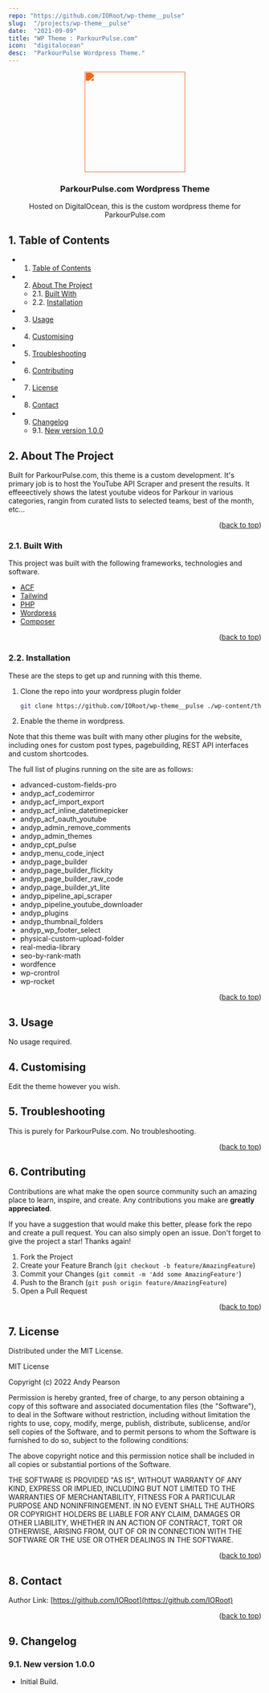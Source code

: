 ```yaml
---
repo: "https://github.com/IORoot/wp-theme__pulse"
slug:  "/projects/wp-theme__pulse"
date:  "2021-09-09"
title: "WP Theme : ParkourPulse.com"
icon:  "digitalocean"
desc:  "ParkourPulse Wordpress Theme."
---
```


<div id="top"></div>

<div align="center">

<div style="filter: invert(54%) sepia(90%) saturate(2496%) hue-rotate(350deg) brightness(98%) contrast(98%);">
<img src="https://svg-rewriter.sachinraja.workers.dev/?url=https%3A%2F%2Fcdn.jsdelivr.net%2Fnpm%2F%40mdi%2Fsvg%406.7.96%2Fsvg%2Fpulse.svg&fill=%23B91C1C&width=200px&height=200px" style="width:200px;"/>
</div>

<h3 align="center">ParkourPulse.com Wordpress Theme</h3>

<p align="center">
    Hosted on DigitalOcean, this is the custom wordpress theme for ParkourPulse.com
</p>    
</div>

##  1. <a name='TableofContents'></a>Table of Contents


* 1. [Table of Contents](#TableofContents)
* 2. [About The Project](#AboutTheProject)
	* 2.1. [Built With](#BuiltWith)
	* 2.2. [Installation](#Installation)
* 3. [Usage](#Usage)
* 4. [ Customising](#Customising)
* 5. [Troubleshooting](#Troubleshooting)
* 6. [Contributing](#Contributing)
* 7. [License](#License)
* 8. [Contact](#Contact)
* 9. [Changelog](#Changelog)
	* 9.1. [New version 1.0.0](#Newversion1.0.0)



##  2. <a name='AboutTheProject'></a>About The Project

Built for ParkourPulse.com, this theme is a custom development. It's primary job is to host the YouTube API Scraper and present the results.
It effeeectively shows the latest youtube videos for Parkour in various categories, rangin from curated lists to selected teams, best of the month, etc...

<p align="right">(<a href="#top">back to top</a>)</p>


###  2.1. <a name='BuiltWith'></a>Built With

This project was built with the following frameworks, technologies and software.

* [ACF](https://www.advancedcustomfields.com/)
* [Tailwind](https://www.tailwindcss.com/)
* [PHP](https://php.net/)
* [Wordpress](https://wordpress.org/)
* [Composer](https://getcomposer.org/)

<p align="right">(<a href="#top">back to top</a>)</p>


###  2.2. <a name='Installation'></a>Installation

These are the steps to get up and running with this theme.

1. Clone the repo into your wordpress plugin folder
    ```sh
    git clone https://github.com/IORoot/wp-theme__pulse ./wp-content/themes/parkourpulse
    ```
1. Enable the theme in wordpress.

Note that this theme was built with many other plugins for the website, including ones for custom post types, pagebuilding, REST API interfaces and custom shortcodes.

The full list of plugins running on the site are as follows:

- advanced-custom-fields-pro
- andyp_acf_codemirror
- andyp_acf_import_export
- andyp_acf_inline_datetimepicker
- andyp_acf_oauth_youtube
- andyp_admin_remove_comments
- andyp_admin_themes
- andyp_cpt_pulse
- andyp_menu_code_inject
- andyp_page_builder
- andyp_page_builder_flickity
- andyp_page_builder_raw_code
- andyp_page_builder_yt_lite
- andyp_pipeline_api_scraper
- andyp_pipeline_youtube_downloader
- andyp_plugins
- andyp_thumbnail_folders
- andyp_wp_footer_select
- physical-custom-upload-folder
- real-media-library
- seo-by-rank-math
- wordfence
- wp-crontrol
- wp-rocket

<p align="right">(<a href="#top">back to top</a>)</p>



##  3. <a name='Usage'></a>Usage

No usage required.

##  4. <a name='Customising'></a> Customising

Edit the theme however you wish.

##  5. <a name='Troubleshooting'></a>Troubleshooting

This is purely for ParkourPulse.com. No troubleshooting.

<p align="right">(<a href="#top">back to top</a>)</p>


##  6. <a name='Contributing'></a>Contributing

Contributions are what make the open source community such an amazing place to learn, inspire, and create. Any contributions you make are **greatly appreciated**.

If you have a suggestion that would make this better, please fork the repo and create a pull request. You can also simply open an issue.
Don't forget to give the project a star! Thanks again!

1. Fork the Project
2. Create your Feature Branch (`git checkout -b feature/AmazingFeature`)
3. Commit your Changes (`git commit -m 'Add some AmazingFeature'`)
4. Push to the Branch (`git push origin feature/AmazingFeature`)
5. Open a Pull Request

<p align="right">(<a href="#top">back to top</a>)</p>



##  7. <a name='License'></a>License

Distributed under the MIT License.

MIT License

Copyright (c) 2022 Andy Pearson

Permission is hereby granted, free of charge, to any person obtaining a copy
of this software and associated documentation files (the "Software"), to deal
in the Software without restriction, including without limitation the rights
to use, copy, modify, merge, publish, distribute, sublicense, and/or sell
copies of the Software, and to permit persons to whom the Software is
furnished to do so, subject to the following conditions:

The above copyright notice and this permission notice shall be included in all
copies or substantial portions of the Software.

THE SOFTWARE IS PROVIDED "AS IS", WITHOUT WARRANTY OF ANY KIND, EXPRESS OR
IMPLIED, INCLUDING BUT NOT LIMITED TO THE WARRANTIES OF MERCHANTABILITY,
FITNESS FOR A PARTICULAR PURPOSE AND NONINFRINGEMENT. IN NO EVENT SHALL THE
AUTHORS OR COPYRIGHT HOLDERS BE LIABLE FOR ANY CLAIM, DAMAGES OR OTHER
LIABILITY, WHETHER IN AN ACTION OF CONTRACT, TORT OR OTHERWISE, ARISING FROM,
OUT OF OR IN CONNECTION WITH THE SOFTWARE OR THE USE OR OTHER DEALINGS IN THE
SOFTWARE.

<p align="right">(<a href="#top">back to top</a>)</p>



##  8. <a name='Contact'></a>Contact

Author Link: [https://github.com/IORoot](https://github.com/IORoot)

<p align="right">(<a href="#top">back to top</a>)</p>

##  9. <a name='Changelog'></a>Changelog

###  9.1. <a name='Newversion1.0.0'></a>New version 1.0.0

- Initial Build.
